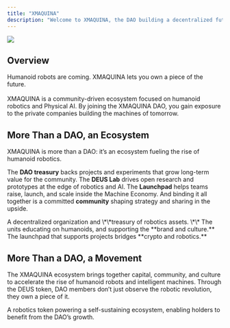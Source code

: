 ```yaml
---
title: "XMAQUINA"
description: "Welcome to XMAQUINA, the DAO building a decentralized future for robotics."
---
```


![](../images/DAOPortalHighlights(1280x499px)(2).png)


## Overview

Humanoid robots are coming. XMAQUINA lets you own a piece of the future.\
\
XMAQUINA is a community-driven ecosystem focused on humanoid robotics and Physical AI. By joining the XMAQUINA DAO, you gain exposure to the private companies building the machines of tomorrow.

## More Than a DAO, an Ecosystem

XMAQUINA is more than a DAO: it’s an ecosystem fueling the rise of humanoid robotics.

The **DAO treasury** backs projects and experiments that grow long-term value for the community. The **DEUS Lab** drives open research and prototypes at the edge of robotics and AI. The **Launchpad** helps teams raise, launch, and scale inside the Machine Economy. And binding it all together is a committed **community** shaping strategy and sharing in the upside.

<Columns cols={3}>
  <Card title="The DAO" icon="users" color="#1ed612" href="/ecosystem/dao">
    A decentralized organization and \*\*treasury of robotics assets. \*\*
  </Card>
  <Card title="The DEUS Labs" icon="flask" color="#1ed612" href="/ecosystem/deus-labs">
    The units educating on humanoids, and supporting the **brand and culture.**
  </Card>
  <Card title="Machine Launchpad" icon="rocket" color="#1ed612" href="/ecosystem/launchpad">
    The launchpad that supports projects bridges **crypto and robotics.**
  </Card>
</Columns>

## More Than a DAO, a Movement

The XMAQUINA ecosystem brings together capital, community, and culture to accelerate the rise of humanoid robots and intelligent machines. Through the DEUS token, DAO members don’t just observe the robotic revolution, they own a piece of it.

<Card title="DEUS Token" icon="coins" color="#1ed612" href="/token/tokenomics">
  A robotics token powering a self-sustaining ecosystem, enabling holders to benefit from the DAO’s growth.
</Card>
